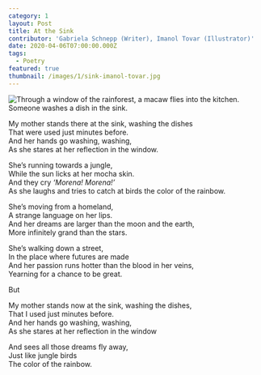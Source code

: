 ```yaml
---
category: 1
layout: Post
title: At the Sink
contributor: 'Gabriela Schnepp (Writer), Imanol Tovar (Illustrator)'
date: 2020-04-06T07:00:00.000Z
tags:
  - Poetry
featured: true
thumbnail: /images/1/sink-imanol-tovar.jpg
---
```


<img src="/public/images/1/sink-imanol-tovar.jpg" alt="Through a window of the rainforest, a macaw flies into the kitchen. Someone washes a dish in the sink." class="w650" />

My mother stands there at the sink, washing the dishes<br />That were used just minutes before.<br />And her hands go washing, washing,<br />As she stares at her reflection in the window.

She’s running towards a jungle,<br />While the sun licks at her mocha skin.<br />And they cry *‘Morena! Morena!’*<br />As she laughs and tries to catch at birds the color of the rainbow.

She’s moving from a homeland,<br />A strange language on her lips.<br />And her dreams are larger than the moon and the earth,<br />More infinitely grand than the stars.

She’s walking down a street,<br />In the place where futures are made<br />And her passion runs hotter than the blood in her veins,<br />Yearning for a chance to be great.

But

My mother stands now at the sink, washing the dishes,<br />That I used just minutes before.<br />And her hands go washing, washing,<br />As she stares at her reflection in the window

And sees all those dreams fly away,<br />Just like jungle birds<br />The color of the rainbow.
